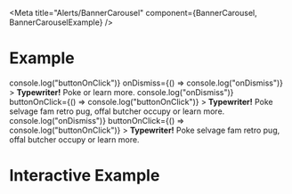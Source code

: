 
<Meta title="Alerts/BannerCarousel" component={BannerCarousel, BannerCarouselExample} />

# Example

<Canvas>
	<Story name="BannerCarousel">
        <BannerCarousel>
			<Banner
				variant="neutral"
				buttonText="Complete Setup"
				buttonOnClick={() => console.log("buttonOnClick")}
				onDismiss={() => console.log("onDismiss")}
			>
				<strong>Typewriter!</strong> Poke or <TextButtonExternal>learn more</TextButtonExternal>.
			</Banner>
			<Banner
				variant="error"
				buttonText="Retry"
				onDismiss={() => console.log("onDismiss")}
				buttonOnClick={() => console.log("buttonOnClick")}
			>
				<strong>Typewriter!</strong> Poke selvage fam retro pug, offal
				butcher occupy or <TextButtonExternal>learn more</TextButtonExternal>.
			</Banner>
			<Banner
				variant="success"
				buttonText="Celebrate good times"
				onDismiss={() => console.log("onDismiss")}
				buttonOnClick={() => console.log("buttonOnClick")}
			>
				<strong>Typewriter!</strong> Poke selvage fam retro pug, offal
				butcher occupy or <TextButtonExternal>learn more</TextButtonExternal>.
			</Banner>
        </BannerCarousel>
    </Story>
</Canvas>

# Interactive Example

<Canvas>
	<Story name="BannerCarouselInteractive">
        <BannerCarouselExample />
    </Story>
</Canvas>
